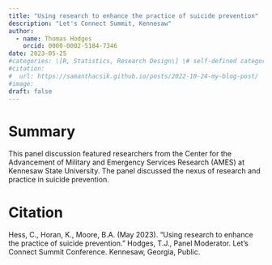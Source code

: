 ```yaml
---
title: "Using research to enhance the practice of suicide prevention"
description: "Let's Connect Summit, Kennesaw"
author:
  - name: Thomas Hodges
    orcid: 0000-0002-5184-7346
date: 2023-05-25
#categories: \[R, Statistics, Research Design\] \# self-defined categories
#citation: 
#  url: https://samanthacsik.github.io/posts/2022-10-24-my-blog-post/ 
#image: 
draft: false
---
```


# Summary

This panel discussion featured researchers from the Center for the Advancement of Military and Emergency Services Research (AMES) at Kennesaw State University. The panel discussed the nexus of research and practice in suicide prevention.

# Citation

Hess, C., Horan, K., Moore, B.A. (May 2023). “Using research to enhance the practice of suicide prevention.” Hodges, T.J., Panel Moderator. Let’s Connect Summit Conference. Kennesaw, Georgia, Public.
